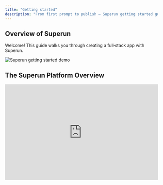 ```yaml
---
title: "Getting started"
description: "From first prompt to publish — Superun getting started guide"
---
```

## Overview of Superun

Welcome! This guide walks you through creating a full‑stack app with Superun.
<Frame>
  <img src="https://img01.yzcdn.cn/upload_files/2025/09/23/Fgd-jrOar6l_Is1zpRwa8rOcdOSc.png" alt="Superun getting started demo" style={{ borderRadius: '0.5rem' }} />
</Frame>

## The Superun Platform Overview

<AccordionGroup>
  <Accordion title="Create your First Project">
    <Frame>
      <iframe width="100%" height="315" src="https://www.youtube.com/embed/9KHLTZaJcR8" title="Create your first project" frameborder="0" allow="accelerometer; autoplay; clipboard-write; encrypted-media; gyroscope; picture-in-picture" />
    </Frame>

    <Steps>
      <Step title="Step 1">
        Go to <a href="https://superun.ai" target="_blank" rel="noreferrer" class="link">superun.ai</a> and sign in.
      </Step>
      <Step title="Step 2">
        Create your first project.
      </Step>
      <Step title="Step 3">
        Describe your initial requirements in the prompt. Superun generates a working starter as your baseline.
      </Step>
    </Steps>
  </Accordion>
  
  <Accordion title="Superun Dashboard">
    In Superun, you can:
    <ul>
      <li>Kick off a project with a single prompt</li>
      <li>Browse/manage projects and start from templates</li>
      <li>View/edit profile and account settings; manage credits and plans</li>
    </ul>
  </Accordion>

  <Accordion title="Project Overview">
    Each project follows a structured workflow:
    <ul>
      <li>Mix chat and visual editing for fast changes</li>
      <li>Paste images to aid precise edits and convey intent</li>
      <li>Page‑level navigation, version history, and rollback</li>
      <li>Backend integrations like Supabase and GitHub collaboration</li>
      <li>Preview, publish, and share</li>
    </ul>
  </Accordion>

</AccordionGroup>

## Start your Project

<AccordionGroup>
  <Accordion title="Prompt">
    Describe what you want to build in the prompt—be as specific as possible.
    <blockquote>
      Example: Create a dashboard with login, a line chart for monthly sales, and a pie chart for user segments.
    </blockquote>
  </Accordion>
  <Accordion title="Templates">
    Start from a template, then refine features and styling via prompts.
  </Accordion>
  <Accordion title="Remix an Existing Project">
    Remix from public projects (projects connected to Supabase are not supported yet).
  </Accordion>
  <Accordion title="Using a Sketch">
    Draw a sketch in Excalidraw (or similar), screenshot and paste—it becomes an editable code structure.
  </Accordion>
  <Accordion title="Cloning a Website or Application">
    Screenshot the target page and paste it. Superun reconstructs the structure for further editing.
  </Accordion>
</AccordionGroup>

## Edit your Project

<AccordionGroup>
  <Accordion title="Custom knowledge">
    Store product goals, design rules, and key context as custom knowledge to guide AI edits.
  </Accordion>
  <Accordion title="Select & Visual Edit">
    Use visual + selection edits to fine‑tune UI (content, colors, spacing, responsiveness, etc.).
  </Accordion>
  <Accordion title="Revert a Change">
    Roll back to any version via history; bookmark important edits.
  </Accordion>
  <Accordion title="Connect to GitHub">
    Connect GitHub to collaborate via repo or local IDE and keep in sync with Superun.
  </Accordion>
</AccordionGroup>

## Add Fullstack Capabilities

<AccordionGroup>
  <Accordion title="Connect a Backend（Supabase）">
    Create a project in Supabase → connect in Superun (project URL and API Key) → create tables/RLS/notifications, etc.
  </Accordion>
  <Accordion title="Authentication with Supabase">
    Use Superun’s AI form capabilities to build login/registration; configure Edge Functions and session management.
  </Accordion>
</AccordionGroup>

## Deploy & Publish

<AccordionGroup>
  <Accordion title="Set up SEO">
    Complete page metadata and social images following Superun recommendations.
  </Accordion>
  <Accordion title="Add a Custom Domain">
    Add a domain via Vercel/Netlify/Namecheap, etc.
  </Accordion>
  <Accordion title="Publish my Project">
    When ready, publish to get a shareable link; republish after further changes.
  </Accordion>
</AccordionGroup>


<Card title="Superun Website" icon="globe" href="https://superun.ai/web" horizontal>
  Visit the Superun website for product info and updates.
</Card>


